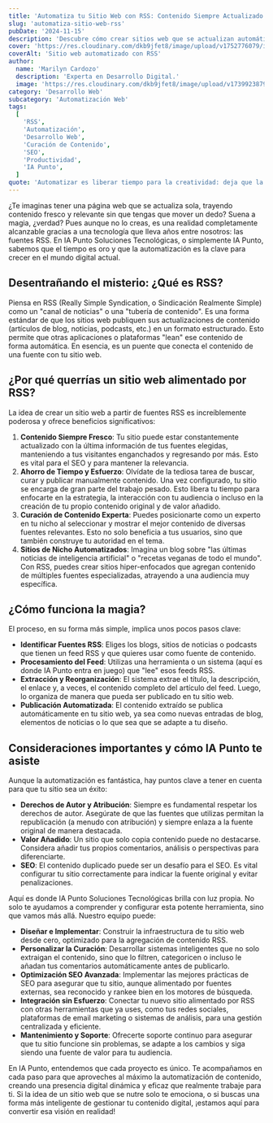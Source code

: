 ```yaml
---
title: 'Automatiza tu Sitio Web con RSS: Contenido Siempre Actualizado y SEO Inteligente'
slug: 'automatiza-sitio-web-rss'
pubDate: '2024-11-15'
description: 'Descubre cómo crear sitios web que se actualizan automáticamente con las últimas novedades usando fuentes RSS. Ahorra tiempo, curar contenido experto y posiciona tu marca con la automatización.'
cover: 'https://res.cloudinary.com/dkb9jfet8/image/upload/v1752776079/ilustracin-conceptual-de-un-sitio-web-moderno-que-se-actualiza-automticamente-gracias-a-la-integra_xlstgh.jpg'
coverAlt: 'Sitio web automatizado con RSS'
author:
  name: 'Marilyn Cardozo'
  description: 'Experta en Desarrollo Digital.'
  image: 'https://res.cloudinary.com/dkb9jfet8/image/upload/v1739923879/marilyn_s2mi4a.png'
category: 'Desarrollo Web'
subcategory: 'Automatización Web'
tags:
  [
    'RSS',
    'Automatización',
    'Desarrollo Web',
    'Curación de Contenido',
    'SEO',
    'Productividad',
    'IA Punto',
  ]
quote: 'Automatizar es liberar tiempo para la creatividad: deja que la tecnología trabaje por ti y enfócate en lo que realmente impulsa tu negocio.'
---
```


¿Te imaginas tener una página web que se actualiza sola, trayendo contenido fresco y relevante sin que tengas que mover un dedo? Suena a magia, ¿verdad? Pues aunque no lo creas, es una realidad completamente alcanzable gracias a una tecnología que lleva años entre nosotros: las fuentes RSS. En IA Punto Soluciones Tecnológicas, o simplemente IA Punto, sabemos que el tiempo es oro y que la automatización es la clave para crecer en el mundo digital actual.

<h2 id="desentranando-el-misterio-que-es-rss">
  Desentrañando el misterio: ¿Qué es RSS?
</h2>

Piensa en RSS (Really Simple Syndication, o Sindicación Realmente Simple) como un "canal de noticias" o una "tubería de contenido". Es una forma estándar de que los sitios web publiquen sus actualizaciones de contenido (artículos de blog, noticias, podcasts, etc.) en un formato estructurado. Esto permite que otras aplicaciones o plataformas "lean" ese contenido de forma automática. En esencia, es un puente que conecta el contenido de una fuente con tu sitio web.

<h2 id="por-que-querras-un-sitio-web-alimentado-por-rss">
  ¿Por qué querrías un sitio web alimentado por RSS?
</h2>

La idea de crear un sitio web a partir de fuentes RSS es increíblemente poderosa y ofrece beneficios significativos:

1.  <strong>Contenido Siempre Fresco</strong>: Tu sitio puede estar
    constantemente actualizado con la última información de tus fuentes
    elegidas, manteniendo a tus visitantes enganchados y regresando por más.
    Esto es vital para el SEO y para mantener la relevancia.
2.  <strong>Ahorro de Tiempo y Esfuerzo</strong>: Olvídate de la tediosa tarea
    de buscar, curar y publicar manualmente contenido. Una vez configurado, tu
    sitio se encarga de gran parte del trabajo pesado. Esto libera tu tiempo
    para enfocarte en la estrategia, la interacción con tu audiencia o incluso
    en la creación de tu propio contenido original y de valor añadido.
3.  <strong>Curación de Contenido Experta</strong>: Puedes posicionarte como un
    experto en tu nicho al seleccionar y mostrar el mejor contenido de diversas
    fuentes relevantes. Esto no solo beneficia a tus usuarios, sino que también
    construye tu autoridad en el tema.
4.  <strong>Sitios de Nicho Automatizados</strong>: Imagina un blog sobre "las
    últimas noticias de inteligencia artificial" o "recetas veganas de todo el
    mundo". Con RSS, puedes crear sitios hiper-enfocados que agregan contenido
    de múltiples fuentes especializadas, atrayendo a una audiencia muy
    específica.

<h2 id="como-funciona-la-magia">¿Cómo funciona la magia?</h2>

El proceso, en su forma más simple, implica unos pocos pasos clave:

- <strong>Identificar Fuentes RSS</strong>: Eliges los blogs, sitios de noticias
  o podcasts que tienen un feed RSS y que quieres usar como fuente de contenido.
- <strong>Procesamiento del Feed</strong>: Utilizas una herramienta o un sistema
  (aquí es donde IA Punto entra en juego) que "lee" esos feeds RSS.
- <strong>Extracción y Reorganización</strong>: El sistema extrae el título, la
  descripción, el enlace y, a veces, el contenido completo del artículo del
  feed. Luego, lo organiza de manera que pueda ser publicado en tu sitio web.
- <strong>Publicación Automatizada</strong>: El contenido extraído se publica
  automáticamente en tu sitio web, ya sea como nuevas entradas de blog,
  elementos de noticias o lo que sea que se adapte a tu diseño.

<h2 id="consideraciones-importantes-y-como-ia-punto-te-asiste">
  Consideraciones importantes y cómo IA Punto te asiste
</h2>

Aunque la automatización es fantástica, hay puntos clave a tener en cuenta para que tu sitio sea un éxito:

- <strong>Derechos de Autor y Atribución</strong>: Siempre es fundamental
  respetar los derechos de autor. Asegúrate de que las fuentes que utilizas
  permitan la republicación (a menudo con atribución) y siempre enlaza a la
  fuente original de manera destacada.
- <strong>Valor Añadido</strong>: Un sitio que solo copia contenido puede no
  destacarse. Considera añadir tus propios comentarios, análisis o perspectivas
  para diferenciarte.
- <strong>SEO</strong>: El contenido duplicado puede ser un desafío para el SEO.
  Es vital configurar tu sitio correctamente para indicar la fuente original y
  evitar penalizaciones.

Aquí es donde IA Punto Soluciones Tecnológicas brilla con luz propia. No solo te ayudamos a comprender y configurar esta potente herramienta, sino que vamos más allá. Nuestro equipo puede:

- <strong>Diseñar e Implementar</strong>: Construir la infraestructura de tu
  sitio web desde cero, optimizado para la agregación de contenido RSS.
- <strong>Personalizar la Curación</strong>: Desarrollar sistemas inteligentes
  que no solo extraigan el contenido, sino que lo filtren, categoricen o incluso
  le añadan tus comentarios automáticamente antes de publicarlo.
- <strong>Optimización SEO Avanzada</strong>: Implementar las mejores prácticas
  de SEO para asegurar que tu sitio, aunque alimentado por fuentes externas, sea
  reconocido y rankee bien en los motores de búsqueda.
- <strong>Integración sin Esfuerzo</strong>: Conectar tu nuevo sitio alimentado
  por RSS con otras herramientas que ya uses, como tus redes sociales,
  plataformas de email marketing o sistemas de análisis, para una gestión
  centralizada y eficiente.
- <strong>Mantenimiento y Soporte</strong>: Ofrecerte soporte continuo para
  asegurar que tu sitio funcione sin problemas, se adapte a los cambios y siga
  siendo una fuente de valor para tu audiencia.

En IA Punto, entendemos que cada proyecto es único. Te acompañamos en cada paso para que aproveches al máximo la automatización de contenido, creando una presencia digital dinámica y eficaz que realmente trabaje para ti. Si la idea de un sitio web que se nutre solo te emociona, o si buscas una forma más inteligente de gestionar tu contenido digital, ¡estamos aquí para convertir esa visión en realidad!

```

```
